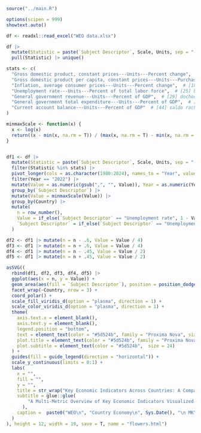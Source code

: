 ```r
source("../main.R")

options(scipen = 999)
showtext.auto()
```

```r
df <- readxl::read_excel("WEO data.xlsx")

df |>
  mutate(Statistic = paste(`Subject Descriptor`, Scale, Units, sep = "---")) |> 
  pull(Statistic) |> unique()

stats <- c(
  "Gross domestic product, constant prices---Units---Percent change",  # [2] % zmiana PKB w cenach stałych
  "Gross domestic product per capita, constant prices---Units---Purchasing power parity; 2017 international dollar",  # [8] PKB na mieszkańca w PPP
  "Inflation, average consumer prices---Units---Percent change",  # [18] inflacja
  "Unemployment rate---Units---Percent of total labor force",  # [25] bezrobocie
  "General government revenue---Units---Percent of GDP",  # [29] dochody rządowe jako % PKB
  "General government total expenditure---Units---Percent of GDP",  # [31] wydatki rządowe jako % PKB
  "Current account balance---Units---Percent of GDP"  # [44] saldo rachunku bieżącego jako % PKB
)
```

```r
minmaxScale <- function(x) {
  x <- log(x)
  return((x - min(x, na.rm = T)) / (max(x, na.rm = T) - min(x, na.rm = T)))
}


df1 <- df |>
  mutate(Statistic = paste(`Subject Descriptor`, Scale, Units, sep = "---"))  |> 
  filter(Statistic %in% stats) |>
  pivot_longer(cols = as.character(1980:2024), names_to = "Year", values_to = "Value") |>
  filter(Year == "2022") |>
  mutate(Value = as.numeric(gsub(",", "", Value)), Year = as.numeric(Year)) |>
  group_by(`Subject Descriptor`) |>
  mutate(Value = minmaxScale(Value)) |>
  group_by(Country) |>
  mutate(
    n = row_number(),
    Value = if_else(`Subject Descriptor` == "Unemployment rate", 1 - Value, Value),
    `Subject Descriptor` = if_else(`Subject Descriptor` == "Unemployment rate", "Employment rate", `Subject Descriptor`)
  )

df2 <- df1 |> mutate(n = n - .6, Value = Value / 4)
df3 <- df1 |> mutate(n = n + .6, Value = Value / 4)
df4 <- df1 |> mutate(n = n - .45, Value = Value / 2)
df5 <- df1 |> mutate(n = n + .45, Value = Value / 2)

asSVG((
  rbind(df1, df2, df3, df4, df5) |>
  ggplot(aes(x = n, y = Value)) +
  geom_area(aes(fill = `Subject Descriptor`), position = position_dodge()) +
  facet_wrap(~Country, nrow = 3) +
  coord_polar() +
  scale_fill_viridis_d(option = "plasma", direction = 1) +
  scale_color_viridis_d(option = "plasma", direction = 1) +
  theme(
    axis.text.x = element_blank(),
    axis.text.y = element_blank(),
    legend.position = "bottom",
    text = element_text(color = "#5d524b", family = "Proxima Nova", size = 18),
    plot.title = element_text(color = "#5d524b", family = "Proxima Nova Bold", size = 36),
    plot.subtitle = element_text(color = "#5d524b",  size = 24)
  ) +
  guides(fill = guide_legend(direction = "horizontal")) +
  scale_y_continuous(limits = 0:1) +
  labs(
    x = "",
    fill = "",
    y = "", 
    title = str_wrap("Key Economic Indicators Across Countries: A Comparative Analysis (2022)"),
    subtitle = glue::glue(
        "A Multi-Metric Overview of Key Economic Indicators Visualized for 19 European Nations" |> tolower()
      ),
    caption =  paste0("WEO\n", "Country Economy\n", Sys.Date(), "\n MK")
  )
), height = 12, width = 19, save = T, name = "flowers.html") 
  
```


